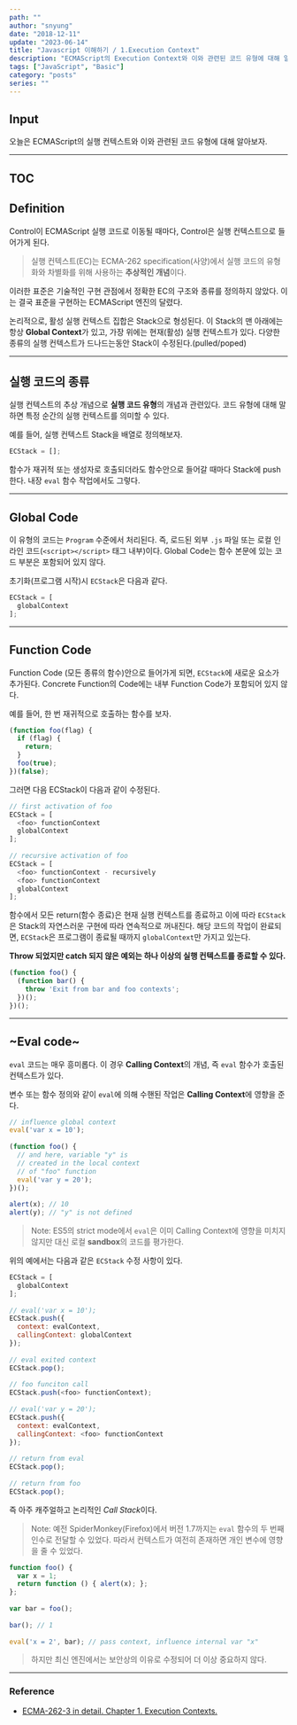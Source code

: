 ---
path: ""
author: "snyung"
date: "2018-12-11"
update: "2023-06-14"
title: "Javascript 이해하기 / 1.Execution Context"
description: "ECMAScript의 Execution Context와 이와 관련된 코드 유형에 대해 알아보자."
tags: ["JavaScript", "Basic"]
category: "posts"
series: ""
---

## Input

오늘은 ECMAScript의 실행 컨텍스트와 이와 관련된 코드 유형에 대해 알아보자.

---

## TOC

## Definition

Control이 ECMAScript 실행 코드로 이동될 때마다, Control은 실행 컨텍스트으로 들어가게 된다.

> 실행 컨텍스트(EC)는 ECMA-262 specification(사양)에서 실행 코드의 유형화와 차별화를 위해 사용하는 **추상적인 개념**이다.

이러한 표준은 기술적인 구현 관점에서 정확한 EC의 구조와 종류를 정의하지 않았다. 이는 결국 표준을 구현하는 ECMAScript 엔진의 달렸다.

논리적으로, 활성 실행 컨텍스트 집합은 Stack으로 형성된다. 이 Stack의 맨 아래에는 항상 **Global Context**가 있고, 가장 위에는 현재(활성) 실행 컨텍스트가 있다. 다양한 종류의 실행 컨텍스트가 드나드는동안 Stack이 수정된다.(pulled/poped)

---

## 실행 코드의 종류

실행 컨텍스트의 추상 개념으로 **실행 코드 유형**의 개념과 관련있다. 코드 유형에 대해 말하면 특정 순간의 실행 컨텍스트를 의미할 수 있다.

예를 들어, 실행 컨텍스트 Stack을 배열로 정의해보자.

```js
ECStack = [];
```

함수가 재귀적 또는 생성자로 호출되더라도 함수안으로 들어갈 때마다 Stack에 push한다. 내장 `eval` 함수 작업에서도 그렇다.

---

## Global Code

이 유형의 코드는 `Program` 수준에서 처리된다. 즉, 로드된 외부 `.js` 파일 또는 로컬 인라인 코드(`<script></script>` 태그 내부)이다. Global Code는 함수 본문에 있는 코드 부분은 포함되어 있지 않다.

초기화(프로그램 시작)시 `ECStack`은 다음과 같다.

```js
ECStack = [
  globalContext
];
```

---

## Function Code

Function Code (모든 종류의 함수)안으로 들어가게 되면, `ECStack`에 새로운 요소가 추가된다. Concrete Function의 Code에는 내부 Function Code가 포함되어 있지 않다.

예를 들어, 한 번 재귀적으로 호출하는 함수를 보자.

```js
(function foo(flag) {
  if (flag) {
    return;
  }
  foo(true);
})(false);
```

그러면 다음 ECStack이 다음과 같이 수정된다.

```js
// first activation of foo
ECStack = [
  <foo> functionContext
  globalContext
];
  
// recursive activation of foo
ECStack = [
  <foo> functionContext - recursively 
  <foo> functionContext
  globalContext
];
```

함수에서 모든 return(함수 종료)은 현재 실행 컨텍스트를 종료하고 이에 따라 `ECStack`은 Stack의 자연스러운 구현에 따라 연속적으로 꺼내진다. 해당 코드의 작업이 완료되면, `ECStack`은 프로그램이 종료될 때까지 `globalContext`만 가지고 있는다.

**Throw 되었지만 catch 되지 않은 예외는 하나 이상의 실행 컨텍스트를 종료할 수 있다.**

```js
(function foo() {
  (function bar() {
    throw 'Exit from bar and foo contexts';
  })();
})();
```

---

## ~Eval code~

`eval` 코드는 매우 흥미롭다. 이 경우 **Calling Context**의 개념, 즉 `eval` 함수가 호출된 컨텍스트가 있다.

변수 또는 함수 정의와 같이 `eval`에 의해 수핸된 작업은 **Calling Context**에 영향을 준다. 

```js
// influence global context
eval('var x = 10');
 
(function foo() {
  // and here, variable "y" is
  // created in the local context
  // of "foo" function
  eval('var y = 20');
})();
  
alert(x); // 10
alert(y); // "y" is not defined
```

> Note: ES5의 strict mode에서 `eval`은 이미 Calling Context에 영향을 미치지 않지만 대신 로컬 **sandbox**의 코드를 평가한다.

위의 예에서는 다음과 같은 `ECStack` 수정 사항이 있다.

```js
ECStack = [
  globalContext
];
  
// eval('var x = 10');
ECStack.push({
  context: evalContext,
  callingContext: globalContext
});
 
// eval exited context
ECStack.pop();
 
// foo funciton call
ECStack.push(<foo> functionContext);
 
// eval('var y = 20');
ECStack.push({
  context: evalContext,
  callingContext: <foo> functionContext
});
 
// return from eval 
ECStack.pop();
 
// return from foo
ECStack.pop();
```

즉 아주 캐주얼하고 논리적인 *Call Stack*이다.

> Note: 예전 SpiderMonkey(Firefox)에서 버전 1.7까지는 `eval` 함수의 두 번째 인수로 전달할 수 있었다. 따라서 컨텍스트가 여전히 존재하면 개인 변수에 영향을 줄 수 있었다.

```js
function foo() {
  var x = 1;
  return function () { alert(x); };
};
 
var bar = foo();
 
bar(); // 1
 
eval('x = 2', bar); // pass context, influence internal var "x"
```

> 하지만 최신 엔진에서는 보안상의 이유로 수정되어 더 이상 중요하지 않다.

---

### Reference

- [ECMA-262-3 in detail. Chapter 1. Execution Contexts.](http://dmitrysoshnikov.com/ecmascript/chapter-1-execution-contexts/)